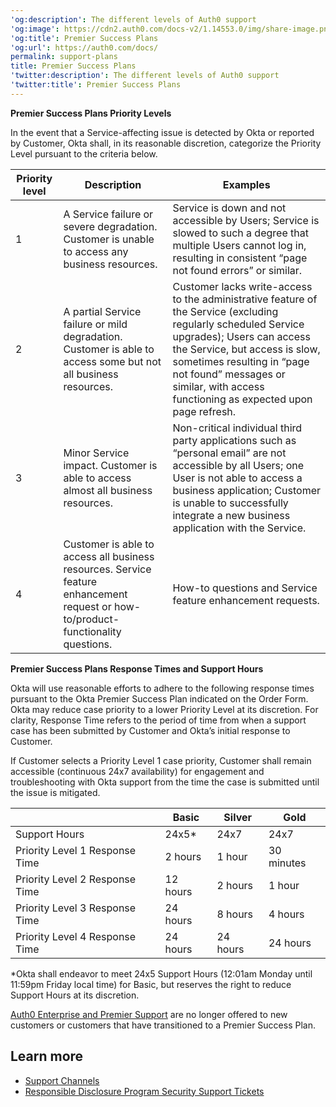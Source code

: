 ---
'og:description': The different levels of Auth0 support
'og:image': https://cdn2.auth0.com/docs-v2/1.14553.0/img/share-image.png
'og:title': Premier Success Plans
'og:url': https://auth0.com/docs/
permalink: support-plans
title: Premier Success Plans
'twitter:description': The different levels of Auth0 support
'twitter:title': Premier Success Plans
---
**Premier Success Plans Priority Levels**

In the event that a Service-affecting issue is detected by Okta or reported by Customer, Okta shall, in its reasonable discretion, categorize the Priority Level pursuant to the criteria below.

<table class="table"><thead>
<tr>
<th>Priority level</th>
<th>Description</th>
<th>Examples</th>
</tr>
</thead>
<tbody>
<tr>
<td>1</td>
<td>A Service failure or severe degradation. Customer is unable to access any business resources.</td>
<td>Service is down and not accessible by Users; Service is slowed to such a degree that multiple Users cannot log in, resulting in consistent “page not found errors” or similar.</td>
</tr>
<tr>
<td>2</td>
<td>A partial Service failure or mild degradation. Customer is able to access some but not all business resources.</td>
<td>Customer lacks write-access to the administrative feature of the Service (excluding regularly scheduled Service upgrades); Users can access the Service, but access is slow, sometimes resulting in “page not found” messages or similar, with access functioning as expected upon page refresh.</td>
</tr>
<tr>
<td>3</td>
<td>Minor Service impact. Customer is able to access almost all business resources.</td>
<td>Non-critical individual third party applications such as “personal email” are not accessible by all Users; one User is not able to access a business application; Customer is unable to successfully integrate a new business application with the Service.</td>
</tr>
<tr>
<td>4</td>
<td>Customer is able to access all business resources. Service feature enhancement request or how-to/product-functionality questions.</td>
<td>How-to questions and Service feature enhancement requests.</td>
</tr>
</tbody>
</table>

**Premier Success Plans Response Times and Support Hours**

Okta will use reasonable efforts to adhere to the following response times pursuant to the Okta Premier Success Plan indicated on the Order Form. Okta may reduce case priority to a lower Priority Level at its discretion. For clarity, Response Time refers to the period of time from when a support case has been submitted by Customer and Okta’s initial response to Customer.

If Customer selects a Priority Level 1 case priority, Customer shall remain accessible (continuous 24x7 availability) for engagement and troubleshooting with Okta support from the time the case is submitted until the issue is mitigated.

<table class="table"><thead>
<tr>
<th></th>
<th>Basic</th>
<th>Silver</th>
<th>Gold</th>
</tr>
</thead>
<tbody>
<tr>
<td>Support Hours</td>
<td>24x5*</td>
<td>24x7</td>
<td>24x7</td>
</tr>
<tr>
<td>Priority Level 1 Response Time</td>
<td>2 hours</td>
<td>1 hour</td>
<td>30 minutes</td>
</tr>
<tr>
<td>Priority Level 2 Response Time</td>
<td>12 hours</td>
<td>2 hours</td>
<td>1 hour</td>
</tr>
<tr>
<td>Priority Level 3 Response Time</td>
<td>24 hours</td>
<td>8 hours</td>
<td>4 hours</td>
</tr>
<tr>
<td>Priority Level 4 Response Time</td>
<td>24 hours</td>
<td>24 hours</td>
<td>24 hours</td>
</tr>
</tbody>
</table>

\*Okta shall endeavor to meet 24x5 Support Hours (12:01am Monday until 11:59pm Friday local time) for Basic, but reserves the right to reduce Support Hours at its discretion.

[Auth0 Enterprise and Premier Support](/docs/troubleshoot/customer-support/auth0-enterprise-and-premier-support) are no longer offered to new customers or customers that have transitioned to a Premier Success Plan.

## Learn more

* [Support Channels](/docs/troubleshoot/customer-support/support-channels)
* [Responsible Disclosure Program Security Support Tickets](/docs/troubleshoot/customer-support/responsible-disclosure-program-security-support-tickets)